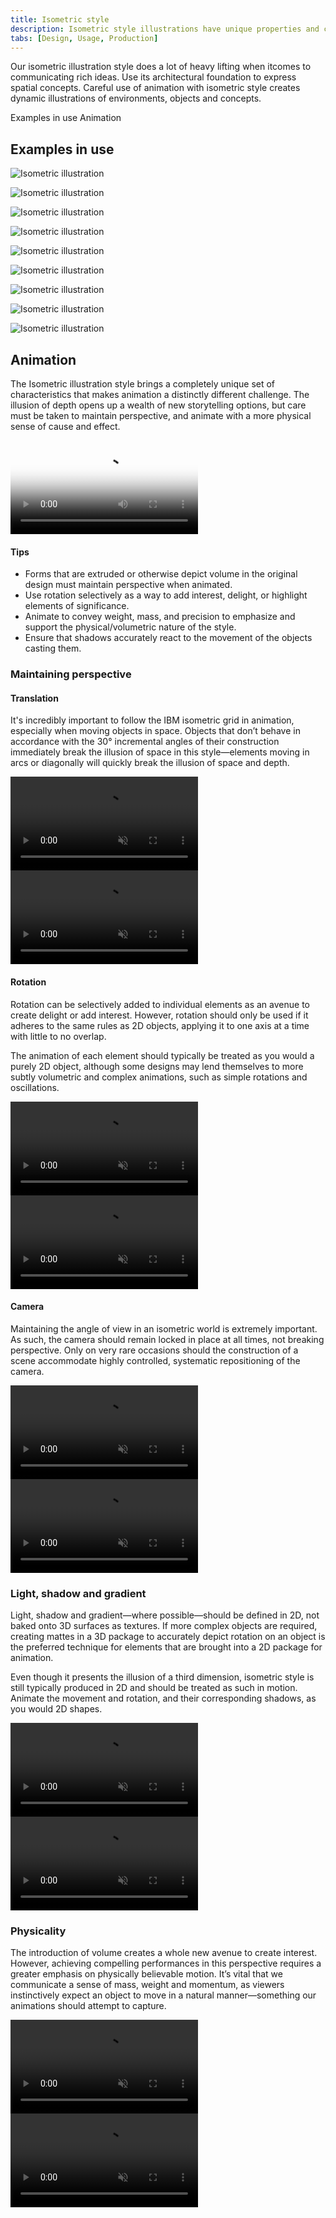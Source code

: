 ```yaml
---
title: Isometric style
description: Isometric style illustrations have unique properties and can sometimes be difficult to achieve. The following production guidelines can help you through the technical details.
tabs: [Design, Usage, Production]
---
```


<PageDescription>

Our isometric illustration style does a lot of heavy lifting when itcomes to communicating rich ideas. Use its architectural foundation to express spatial concepts. Careful use of animation with isometric style creates dynamic illustrations of environments, objects and concepts.

</PageDescription>

<AnchorLinks>
  <AnchorLink>Examples in use</AnchorLink>
  <AnchorLink>Animation</AnchorLink>
</AnchorLinks>

## Examples in use

<Row className="mock-gallery">

<Column colMd={4} colLg={8}>

![Isometric illustration](./images/Usage-ex1.png)

</Column>

<Column colMd={4} colLg={4}>

![Isometric illustration](./images/Usage-ex2.png)

</Column>

</Row>

<Row className="mock-gallery">

<Column colMd={4} colLg={4}>

![Isometric illustration](./images/Usage-ex3.png)

</Column>

<Column colMd={4} colLg={8}>

![Isometric illustration](./images/Usage-ex4.png)

</Column>

</Row>

<Row className="mock-gallery">

<Column colMd={4} colLg={8}>

![Isometric illustration](./images/Usage-ex5.png)

</Column>

<Column colMd={4} colLg={4}>

![Isometric illustration](./images/Usage-ex6.png)

</Column>

</Row>

<Row className="mock-gallery">

<Column colMd={4} colLg={4}>

![Isometric illustration](./images/Usage-ex7.png)

</Column>

<Column colMd={4} colLg={4}>

![Isometric illustration](./images/Usage-ex8.png)

</Column>

<Column colMd={4} colLg={4}>

![Isometric illustration](./images/Usage-ex9.png)

</Column>

</Row>

## Animation

The Isometric illustration style brings a completely unique set of characteristics that makes animation a distinctly different challenge. The illusion of depth opens up a wealth of new storytelling options, but care must be taken to maintain perspective, and animate with a more physical sense of cause and effect.

<Video
  poster="/images/illustration/usage-hero.png"
  src="/videos/illustration/usage-hero.mp4"
/>

#### Tips
- Forms that are extruded or otherwise depict volume in the original design must maintain perspective when animated.
- Use rotation selectively as a way to add interest, delight, or highlight elements of significance.
- Animate to convey weight, mass, and precision to emphasize and support the physical/volumetric nature of the style.
- Ensure that shadows accurately react to the movement of the objects casting them.

### Maintaining perspective

#### Translation
It's incredibly important to follow the IBM isometric grid in animation, especially when moving objects in space. Objects that don’t behave in accordance with the 30° incremental angles of their construction immediately break the illusion of space in this style—elements moving in arcs or diagonally will quickly break the illusion of space and depth. 

<DoDontRow>

<DoDont type="do" caption="Translate objects along the isometric grid on one axis at a time.">
<GifPlayer color="dark" className="video-player">

<Video src="/videos/illustration/translation-do.mp4" autoPlay loop="on" muted/>

![Translation do](/images/illustration/translation-do.png)

</GifPlayer>
</DoDont>

<DoDont type="dont" caption="Avoid overlapping movement on multiple axes simultainiously.">
<GifPlayer color="dark" className="video-player">

<Video src="/videos/illustration/translation-dont.mp4" autoPlay loop="on" muted/>

![Translation don't](/images/illustration/translation-dont.png)

</GifPlayer>
</DoDont>
  
</DoDontRow>

#### Rotation
Rotation can be selectively added to individual elements as an avenue to create delight or add interest. However, rotation should only be used if it adheres to the same rules as 2D objects, applying it to one axis at a time with little to no overlap. 

The animation of each element should typically be treated as you would a purely 2D object, although some designs may lend themselves to more subtly volumetric and complex animations, such as simple rotations and oscillations. 

<DoDontRow>

<DoDont type="do" caption="Keep rotation to one axis at a time.">
<GifPlayer color="dark" className="video-player">

<Video src="/videos/illustration/rotation-do.mp4" autoPlay loop="on" muted/>

![Rotation do](/images/illustration/rotation-do.png)

</GifPlayer>
</DoDont>

<DoDont type="dont" caption="Avoid overlapping rotation on multiple axes simultainiously.">
<GifPlayer color="dark" className="video-player">

<Video src="/videos/illustration/rotation-dont.mp4" autoPlay loop="on" muted/>

![Rotation don't](/images/illustration/rotation-dont.png)

</GifPlayer>
</DoDont>
  
</DoDontRow>

#### Camera
Maintaining the angle of view in an isometric world is extremely important. As such, the camera should remain locked in place at all times, not breaking perspective. Only on very rare occasions should the construction of a scene accommodate highly controlled, systematic repositioning of the camera.

<DoDontRow>

<DoDont type="do" caption="Lock the camera to an isometric angle.">
<GifPlayer color="dark" className="video-player">

<Video src="/videos/illustration/camera-do.mp4" autoPlay loop="on" muted/>

![Camera do](/images/illustration/camera-do.png)

</GifPlayer>
</DoDont>

<DoDont type="dont" caption="Avoid changes in perspective.">
<GifPlayer color="dark" className="video-player">

<Video src="/videos/illustration/camera-dont.mp4" autoPlay loop="on" muted/>

![Camera don't](/images/illustration/camera-dont.png)

</GifPlayer>
</DoDont>
  
</DoDontRow>

### Light, shadow and gradient

Light, shadow and gradient—where possible—should be defined in 2D, not baked onto 3D surfaces as textures. If more complex objects are required, creating mattes in a 3D package to accurately depict rotation on an object is the preferred technique for elements that are brought into a 2D package for animation. 

Even though it presents the illusion of a third dimension, isometric style is still typically produced in 2D and should be treated as such in motion. Animate the movement and rotation, and their corresponding shadows, as you would 2D shapes.

<DoDontRow>

<DoDont type="do" caption="Add color and gradients in 2D.">
<GifPlayer color="dark" className="video-player">

<Video src="/videos/illustration/light-do.mp4" autoPlay loop="on" muted/>

![Lighting do](/images/illustration/rotation-do.png)

</GifPlayer>
</DoDont>

<DoDont type="dont" caption="Avoid baking gradients on surfaces in 3D.">
<GifPlayer color="dark" className="video-player">

<Video src="/videos/illustration/light-dont.mp4" autoPlay loop="on" muted/>

![Lighting don't](/images/illustration/rotation-dont.png)

</GifPlayer>
</DoDont>
  
</DoDontRow>

### Physicality

The introduction of volume creates a whole new avenue to create interest. However, achieving compelling performances in this perspective requires a greater emphasis on physically believable motion. It’s vital that we communicate a sense of mass, weight and momentum, as viewers instinctively expect an object to move in a natural manner—something our animations should attempt to capture.

<DoDontRow>

<DoDont type="do" caption="Animate with weight and momentum.">
<GifPlayer color="dark" className="video-player">

<Video src="/videos/illustration/physicality-do.mp4" autoPlay loop="on" muted/>

![Physicality do](/images/illustration/rotation-do.png)

</GifPlayer>
</DoDont>

<DoDont type="dont" caption="Avoid unnatural, exaggerated movements.">
<GifPlayer color="dark" className="video-player">

<Video src="/videos/illustration/physicality-dont.mp4" autoPlay loop="on" muted/>

![Physicality don't](/images/illustration/physicality-dont.png)

</GifPlayer>
</DoDont>
  
</DoDontRow>